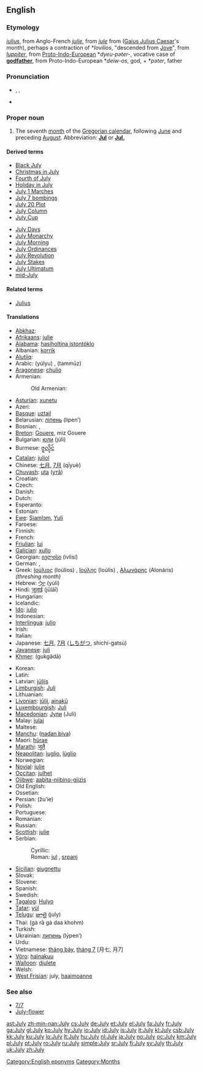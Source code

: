 {{also|july}}
==English==

===Etymology===
{{etyl|enm}} ''[[iulius]]'', from Anglo-French ''[[julie]]'', from {{etyl|fro}} ''[[jule]]'' from {{etyl|la}} {{term|iulius|iūlius|lang=la}} ([[Gaius Julius Caesar]]'s month), perhaps a contraction of *''Iovilios'', "descended from [[Jove]]", from {{etyl|la}} ''[[Iuppiter]]'', from [[Proto-Indo-European]] *''dyeu-pəter-'', vocative case of '''[[godfather]]''', from Proto-Indo-European *''deiw-os'', god, + *''pəter'', father

===Pronunciation===
* {{enPR|jo͝o-līʹ}}, {{IPA|/dʒʊˈlaɪ/}}, {{SAMPA|/dZU"laI/}}
* {{audio|en-us-July.ogg|Audio (US)}}
*: {{rhymes|aɪ}}

===Proper noun===
{{en-proper noun|Jul|ies|-}}

# The seventh [[month]] of the [[Gregorian calendar]], following [[June]] and preceding [[August]]. Abbreviation: '''[[Jul]]''' or '''[[Jul.]]'''

====Derived terms====
{{top2}}
* [[Black July]]
* [[Christmas in July]]
* [[Fourth of July]]
* [[Holiday in July]]
* [[w:July 1 marches|July 1 Marches]]
* [[w:July 7 bombings|July 7 bombings]]
* [[July 20 Plot]]
* [[w:July Column|July Column]]
* [[July Cup]]
{{mid2}}
* [[July Days]]
* [[July Monarchy]]
* [[July Morning]]
* [[July Ordinances]]
* [[July Revolution]]
* [[July Stakes]]
* [[July Ultimatum]]
* [[mid-July]]
{{bottom}}

====Related terms====
* [[Julius]]

====Translations====
{{trans-top|seventh month of the Gregorian calendar}}
* [[Abkhaz]]: {{Cyrl|[[ҧхынгәы]]}} {{IPAchar|(ṗĥəngwə)}}
* [[Afrikaans]]: [[julie]]
* [[Alabama]]: [[hasiholtina istontóklo]]
* Albanian: [[korrik]]
* [[Alutiiq]]: {{tø|ems|Amartut Iraluat}}
* Arabic: {{Arab|[[يوليو|يُولْيُو]]}} (yúlyu) {{m}}, {{Arab|[[تموز|تَمّوزٌ]]}} (tammūz) {{m}}
* [[Aragonese]]: [[chulio]] {{m}}
* Armenian: {{t|hy|հուլիս|sc=Armn|tr=hulis}}
*: Old Armenian: {{t|xcl|յուլիս|sc=Armn|tr=yulis}}
* [[Asturian]]: [[xunetu]] {{m}}
* Azeri: {{t|az|iyul}}
* [[Basque]]: [[uztail]]
* Belarusian: [[ліпень]] (lípen’)
* Bosnian: {{t-|bs|juli|m}}, {{t-|bs|jul|m}}
* [[Breton]]: [[Gouere]], miz Gouere
* Bulgarian: [[юли]] (júli) {{m}}
* Burmese: [[ဇူလိုင်]] {{IPAchar|(zulaĩ)}}
* [[Catalan]]: [[juliol]] {{m}}
* Chinese: [[七月]], [[7月]] (qīyuè)
* [[Chuvash]]: [[uta]] ([[утă]])
* Croatian: {{t-|hr|srpanj|m}}
* Czech: {{t-|cs|červenec|m}}
* Danish: {{t+|da|juli}}
* Dutch: {{t+|nl|juli}}
* Esperanto: {{t+|eo|julio|xs=Esperanto}}
* Estonian: {{t+|et|juuli}}
* [[Ewe]]: [[Siamlɔm]], [[Yuli]]
* Faroese: {{t-|fo|juli|xs=Faroese}}
* Finnish: {{t+|fi|heinäkuu}}
* French: {{t+|fr|juillet|m}}
* [[Friulian]]: [[lui#Fruilian|lui]]
* [[Galician]]: [[xullo]] {{m}}
* Georgian: [[ივლისი]] (ivlisi)
* German: {{t+|de|Juli|m}}, {{t+|de|Heuert|m}}
* Greek: [[Ιούλιος]] (Ioúlios) {{m}}, [[Ιούλης]] (Ioúlis) {{m}}, [[Αλωνάρης]] (Alonáris) ''(threshing month)'' {{m}}
* Hebrew: [[יולי|יוּלִי]] (yúli)
* Hindi: [[जूलाई]] (jūlāī)
* Hungarian: {{t+|hu|július}}
* Icelandic: {{t+|is|júlí}}
* [[Ido]]: [[julio]]
* Indonesian: {{t-|id|juli|xs=Indonesian}}
* [[Interlingua]]: [[julio]]
* Irish: {{t+|ga|Iúil|xs=Irish}}
* Italian: {{t+|it|luglio|m}}
* Japanese: [[七月]], [[7月]] ([[しちがつ]], shichí-gatsú)
* [[Javanese]]: [[juli#Javanese|juli]]
* [[Khmer]]: {{Khmr|[[កក្តដា]]}} (gukgădā)
{{trans-mid}}
* Korean: {{t+|ko|칠월|tr=hilweol|sc=KOchar}}
* Latin: {{t+|la|Iulius|m}}
* Latvian: [[jūlijs]] {{m}}
* [[Limburgish]]: [[Juli]]
* Lithuanian: {{t+|lt|liepa|f|xs=Lithuanian}}
* [[Livonian]]: [[jūlij]], [[ainakū]]
* [[Luxembourgish]]: [[Juli]]
* [[Macedonian]]: [[Јули]] (Juli)
* Malay: [[julai]]
* Maltese: {{t-|mt|Lulju|xs=Maltese}}
* [[Manchu]]: ([[nadan biya]])
* Maori: [[hürae]]
* [[Marathi]]: [[जुलै]]
* [[Neapolitan]]: [[iuglio]], [[lùglio]]
* Norwegian: {{t+|no|juli}}
* [[Novial]]: [[julie]]
* [[Occitan]]: [[julhet]] {{m}}
* [[Ojibwe]]: [[aabita-niibino-giizis]]
* Old English: {{t-|ang|se æfterra liþa|m|alt=se æfterra līþa|xs=Old English}}
* Ossetian: {{t|os|июль|tr=ijul'}}
* Persian: {{fa-Arab|[[ژوئیه]]}} (žu’ie)
* Polish: {{t+|pl|lipiec|m}}
* Portuguese: {{t+|pt|julho|m}}
* Romanian: {{t+|ro|iulie}}
* Russian: {{t+|ru|июль|m|tr=ijúl’|sc=Cyrl}}
* [[Scottish]]: [[julie]]
* Serbian:
*: Cyrillic: {{t|sr|јул|m}}
*: Roman:  [[jul#Serbian|jul]] {{m}}, [[srpanj]]
* [[Sicilian]]: [[giugnettu]]
* Slovak: {{t+|sk|júl}}
* Slovene: {{t|sl|júlij|m}}
* Spanish: {{t+|es|julio|m}}
* Swedish: {{t+|sv|juli}}
* [[Tagalog]]: [[Hulyo]]
* [[Tatar]]: [[yül]]
* [[Telugu]]: [[జూలై]] (july)
* Thai: {{Thai|[[กรกฎาคม]]}} (gà rā gà daa khohm)
* Turkish: {{t+|tr|temmuz}}
* Ukrainian: [[липень]] (lýpen’) {{m}}
* Urdu: {{ur-Arab|[[جولائ]]}}
* Vietnamese: [[tháng bảy]], [[tháng 7]] [月七, 月7]
* [[Võro]]: [[hainakuu]]
* [[Walloon]]: [[djulete]]
* Welsh: {{t-|cy|Gorffennaf|m|xs=Welsh}}
* [[West Frisian]]: july, [[haaimoanne]]
{{trans-bottom}}

===See also===
* [[7/7]]
* [[July-flower]]

[[Category:English eponyms]]
[[Category:Months]]

[[ast:July]]
[[zh-min-nan:July]]
[[cs:July]]
[[de:July]]
[[et:July]]
[[el:July]]
[[fa:July]]
[[fr:July]]
[[ga:July]]
[[gl:July]]
[[ko:July]]
[[hy:July]]
[[io:July]]
[[id:July]]
[[is:July]]
[[it:July]]
[[kl:July]]
[[csb:July]]
[[kk:July]]
[[ku:July]]
[[lo:July]]
[[lt:July]]
[[hu:July]]
[[nl:July]]
[[ja:July]]
[[no:July]]
[[oc:July]]
[[km:July]]
[[pl:July]]
[[pt:July]]
[[ro:July]]
[[ru:July]]
[[simple:July]]
[[sr:July]]
[[fi:July]]
[[sv:July]]
[[th:July]]
[[uk:July]]
[[zh:July]]